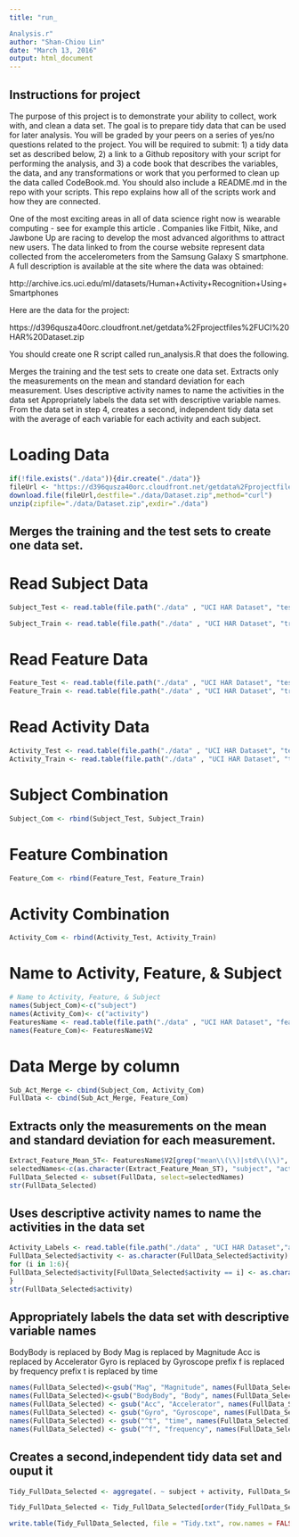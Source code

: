 ```yaml
---
title: "run_

Analysis.r"
author: "Shan-Chiou Lin"
date: "March 13, 2016"
output: html_document
---
```

## Instructions for project
The purpose of this project is to demonstrate your ability to collect, work with, and clean a data set. The goal is to prepare tidy data that can be used for later analysis. You will be graded by your peers on a series of yes/no questions related to the project. You will be required to submit: 1) a tidy data set as described below, 2) a link to a Github repository with your script for performing the analysis, and 3) a code book that describes the variables, the data, and any transformations or work that you performed to clean up the data called CodeBook.md. You should also include a README.md in the repo with your scripts. This repo explains how all of the scripts work and how they are connected.

One of the most exciting areas in all of data science right now is wearable computing - see for example this article . Companies like Fitbit, Nike, and Jawbone Up are racing to develop the most advanced algorithms to attract new users. The data linked to from the course website represent data collected from the accelerometers from the Samsung Galaxy S smartphone. A full description is available at the site where the data was obtained:

http://archive.ics.uci.edu/ml/datasets/Human+Activity+Recognition+Using+Smartphones

Here are the data for the project:

https://d396qusza40orc.cloudfront.net/getdata%2Fprojectfiles%2FUCI%20HAR%20Dataset.zip

You should create one R script called run_analysis.R that does the following.

Merges the training and the test sets to create one data set.
Extracts only the measurements on the mean and standard deviation for each measurement.
Uses descriptive activity names to name the activities in the data set
Appropriately labels the data set with descriptive variable names.
From the data set in step 4, creates a second, independent tidy data set with the average of each variable for each activity and each subject.

# Loading Data
```r
if(!file.exists("./data")){dir.create("./data")}
fileUrl <- "https://d396qusza40orc.cloudfront.net/getdata%2Fprojectfiles%2FUCI%20HAR%20Dataset.zip"
download.file(fileUrl,destfile="./data/Dataset.zip",method="curl")
unzip(zipfile="./data/Dataset.zip",exdir="./data")
```

## Merges the training and the test sets to create one data set.

# Read Subject Data 
```r
Subject_Test <- read.table(file.path("./data" , "UCI HAR Dataset", "test" , "subject_test.txt" ),header = FALSE)

Subject_Train <- read.table(file.path("./data" , "UCI HAR Dataset", "train" , "subject_train.txt" ),header = FALSE)
```


# Read Feature Data
```r
Feature_Test <- read.table(file.path("./data" , "UCI HAR Dataset", "test", "X_test.txt"), header = FALSE)
Feature_Train <- read.table(file.path("./data" , "UCI HAR Dataset", "train", "X_train.txt"), header = FALSE)

```

#  Read Activity Data
```r
Activity_Test <- read.table(file.path("./data" , "UCI HAR Dataset", "test", "Y_test.txt"), header = FALSE)
Activity_Train <- read.table(file.path("./data" , "UCI HAR Dataset", "train", "Y_train.txt"), header = FALSE)
```

# Subject Combination
```r
Subject_Com <- rbind(Subject_Test, Subject_Train)
```

# Feature Combination
```r
Feature_Com <- rbind(Feature_Test, Feature_Train)
```

# Activity Combination
```r
Activity_Com <- rbind(Activity_Test, Activity_Train)
```

# Name to Activity, Feature, & Subject
```r
# Name to Activity, Feature, & Subject
names(Subject_Com)<-c("subject")
names(Activity_Com)<- c("activity")
FeaturesName <- read.table(file.path("./data" , "UCI HAR Dataset", "features.txt"),head=FALSE)
names(Feature_Com)<- FeaturesName$V2
```

# Data Merge by column
```r
Sub_Act_Merge <- cbind(Subject_Com, Activity_Com)
FullData <- cbind(Sub_Act_Merge, Feature_Com)
```

## Extracts only the measurements on the mean and standard deviation for each measurement.
```r
Extract_Feature_Mean_ST<- FeaturesName$V2[grep("mean\\(\\)|std\\(\\)", FeaturesName$V2)]
selectedNames<-c(as.character(Extract_Feature_Mean_ST), "subject", "activity" )
FullData_Selected <- subset(FullData, select=selectedNames)
str(FullData_Selected)
```

## Uses descriptive activity names to name the activities in the data set
```r
Activity_Labels <- read.table(file.path("./data" , "UCI HAR Dataset","activity_labels.txt"),header = FALSE)
FullData_Selected$activity <- as.character(FullData_Selected$activity)
for (i in 1:6){
FullData_Selected$activity[FullData_Selected$activity == i] <- as.character(Activity_Labels[i,2])
}
str(FullData_Selected$activity)
```

## Appropriately labels the data set with descriptive variable names
 BodyBody is replaced by Body
 Mag is replaced by Magnitude
 Acc is replaced by Accelerator
 Gyro is replaced by Gyroscope
 prefix f is replaced by frequency
 prefix t is replaced by time

```r
names(FullData_Selected)<-gsub("Mag", "Magnitude", names(FullData_Selected))
names(FullData_Selected)<-gsub("BodyBody", "Body", names(FullData_Selected))
names(FullData_Selected) <- gsub("Acc", "Accelerator", names(FullData_Selected))
names(FullData_Selected) <- gsub("Gyro", "Gyroscope", names(FullData_Selected))
names(FullData_Selected) <- gsub("^t", "time", names(FullData_Selected))
names(FullData_Selected) <- gsub("^f", "frequency", names(FullData_Selected))
```

## Creates a second,independent tidy data set and ouput it
```r
Tidy_FullData_Selected <- aggregate(. ~ subject + activity, FullData_Selected, mean)

Tidy_FullData_Selected <- Tidy_FullData_Selected[order(Tidy_FullData_Selected$subject,Tidy_FullData_Selected$activity),]

write.table(Tidy_FullData_Selected, file = "Tidy.txt", row.names = FALSE)

```


